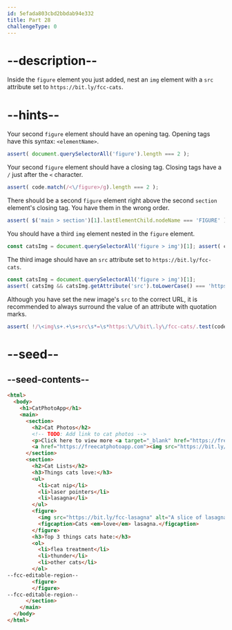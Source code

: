 ```yaml
---
id: 5efada803cbd2bbdab94e332
title: Part 28
challengeType: 0
---
```


# --description--

Inside the `figure` element you just added, nest an `img` element with a `src` attribute set to `https://bit.ly/fcc-cats`.

# --hints--

Your second `figure` element should have an opening tag. Opening tags have this syntax: `<elementName>`.

```js
assert( document.querySelectorAll('figure').length === 2 );
```

Your second `figure` element should have a closing tag. Closing tags have a `/` just after the `<` character.

```js
assert( code.match(/<\/figure>/g).length === 2 );
```

There should be a second `figure` element right above the second `section` element's closing tag. You have them in the wrong order.

```js
assert( $('main > section')[1].lastElementChild.nodeName === 'FIGURE' );
```

You should have a third `img` element nested in the `figure` element.

```js
const catsImg = document.querySelectorAll('figure > img')[1]; assert( catsImg && catsImg.getAttribute('src').toLowerCase() === 'https://bit.ly/fcc-cats');
```

The third image should have an `src` attribute set to `https://bit.ly/fcc-cats`.

```js
const catsImg = document.querySelectorAll('figure > img')[1];
assert( catsImg && catsImg.getAttribute('src').toLowerCase() === 'https://bit.ly/fcc-cats');
```

Although you have set the new image's `src` to the correct URL, it is recommended to always surround the value of an attribute with quotation marks.

```js
assert( !/\<img\s+.+\s+src\s*=\s*https:\/\/bit\.ly\/fcc-cats/.test(code) );
```

# --seed--

## --seed-contents--

```html
<html>
  <body>
    <h1>CatPhotoApp</h1>
    <main>
      <section>
        <h2>Cat Photos</h2>
        <!-- TODO: Add link to cat photos -->
        <p>Click here to view more <a target="_blank" href="https://freecatphotoapp.com">cat photos</a>.</p>
        <a href="https://freecatphotoapp.com"><img src="https://bit.ly/fcc-relaxing-cat" alt="A cute orange cat lying on its back."></a>
      </section>
      <section>
        <h2>Cat Lists</h2>
        <h3>Things cats love:</h3>
        <ul>
          <li>cat nip</li>
          <li>laser pointers</li>
          <li>lasagna</li>
        </ul>
        <figure>
          <img src="https://bit.ly/fcc-lasagna" alt="A slice of lasagna on a plate.">
          <figcaption>Cats <em>love</em> lasagna.</figcaption>  
        </figure>
        <h3>Top 3 things cats hate:</h3>
        <ol>
          <li>flea treatment</li>
          <li>thunder</li>
          <li>other cats</li>
        </ol>
--fcc-editable-region--
        <figure>
        </figure>
--fcc-editable-region--
      </section>
    </main>
  </body>
</html>
```


